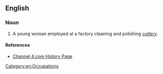 ==English==

===Noun===
{{en-noun|sg=[[buffer]] [[lass]]|pl=buffer lasses}}

# {{British|obsolete}} A young woman employed at a factory cleaning and polishing [[cutlery]]. 

====References====
*[http://www.channel4.com/history/microsites/W/worstjobs/victorian2.html#3 Channel 4.com History Page]

[[Category:en:Occupations]]